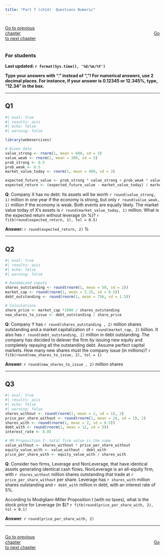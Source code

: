 ```yaml
---
title: "Part 7 (ch14)  Questions Numeric"
---
```


::: {style="display: flex; justify-content: space-between; width: 100%;"}
[Go to previous chapter](p6num.qmd){.btn .btn-primary role="button" data-toggle="tool" style="margin-right: 430px;"}
[Go to next chapter](p8num.qmd){.btn .btn-primary role="button" data-toggle="tool"}
:::


::: {.callout-note}
### For students

**Last updated: `r format(Sys.time(), '%d/%m/%Y')`  **

**Type your answers with "." instead of ","! For numerical answers, use 2 decimal places. For instance, if your answer is 0.12345 or 12.345%, type, "12.34" in the box.**

:::

___


## Q1

```r
#| eval: true
#| results: asis
#| echo: false
#| warning: false

library(webexercises)

# Given data
value_strong <- rnorm(1, mean = 600, sd = 3)
value_weak <- rnorm(1, mean = 300, sd = 3)
prob_strong <- 0.5
prob_weak <- 0.5
market_value_today <- rnorm(1, mean = 400, sd = 3)

expected_future_value <- prob_strong * value_strong + prob_weak * value_weak
expected_return <- (expected_future_value - market_value_today) / market_value_today * 100


```


**Q**: Company X has no debt. Its assets will be worth `r round(value_strong, 1)` million in one year if the economy is strong, but only `r round(value_weak, 1)` million if the economy is weak. Both events are equally likely. The market value today of X's assets is `r round(market_value_today, 1)` million. What is the expected return without leverage (in %)? `r fitb(round(expected_return, 1), tol = 0.5)`

**Answer:** `r round(expected_return, 2)` %

___




## Q2

```r
#| eval: true
#| results: asis
#| echo: false
#| warning: false

# Randomized inputs
shares_outstanding <- round(rnorm(1, mean = 50, sd = 2))
market_cap <- round(rnorm(1, mean = 2.25, sd = 0.5))
debt_outstanding <- round(rnorm(1, mean = 756, sd = 1.5))

# Calculations
share_price <- market_cap *1000 / shares_outstanding
new_shares_to_issue <- debt_outstanding / share_price
```

**Q**: Company Y  has `r round(shares_outstanding , 2)` million shares outstanding and a market capitalization of `r round(market_cap, 2)` billion. It also has `r round(debt_outstanding, 2)` million in debt outstanding. The company  has decided to delever the firm by issuing new equity and completely repaying all the outstanding debt. Assume perfect capital markets. How many new shares must the company issue (in millions)? `r fitb(round(new_shares_to_issue, 2), tol = 1)`

**Answer**: `r round(new_shares_to_issue , 2)` million shares



___


## Q3

```r
#| eval: true
#| results: asis
#| echo: false
#| warning: false
shares_without <- round(rnorm(1, mean = 2, sd = 1), 2)
price_per_share_without <- round(rnorm(1, mean = 24, sd = 1), 2)
shares_with <- round(rnorm(1, mean = 2, sd = 0.5))
debt_with <- round(rnorm(1, mean = 12, sd = 5))
interest_rate <- 0.05

# MM Proposition I: total firm value is the same
value_without <- shares_without * price_per_share_without
equity_value_with <- value_without - debt_with
price_per_share_with <- equity_value_with / shares_with

```

**Q**: Consider two firms, Leverage and NonLeverage, that have identical assets generating identical cash flows. NonLeverage is an all-equity firm, with `r shares_without` million shares outstanding that trade at `r price_per_share_without` per share. Leverage has `r shares_with` million  shares outstanding and `r debt_with` million in debt, with an interest rate of 5%.

According to Modigliani–Miller Proposition I (with no taxes), what is the stock price for Leverage (in $)? `r fitb(round(price_per_share_with, 2), tol = 0.1)`

**Answer**: `r round(price_per_share_with, 2)`

___


::: {style="display: flex; justify-content: space-between; width: 100%;"}
[Go to previous chapter](p6num.qmd){.btn .btn-primary role="button" data-toggle="tool" style="margin-right: 430px;"}
[Go to next chapter](p8num.qmd){.btn .btn-primary role="button" data-toggle="tool"}
:::